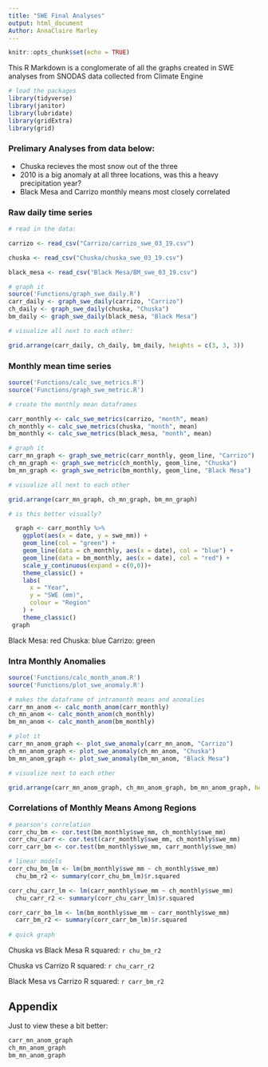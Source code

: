 ```yaml
---
title: "SWE Final Analyses"
output: html_document
Author: AnnaClaire Marley
---
```


```r
knitr::opts_chunk$set(echo = TRUE)
```

This R Markdown is a conglomerate of all the graphs created in SWE analyses from SNODAS data collected from Climate Engine

```r
# load the packages
library(tidyverse)
library(janitor)
library(lubridate)
library(gridExtra)
library(grid)

```

### Prelimary Analyses from data below:

- Chuska recieves the most snow out of the three
- 2010 is a big anomaly at all three locations, was this a heavy precipitation year?
- Black Mesa and Carrizo monthly means most closely correlated 


### Raw daily time series

```r
# read in the data:

carrizo <- read_csv("Carrizo/carrizo_swe_03_19.csv")

chuska <- read_csv("Chuska/chuska_swe_03_19.csv")

black_mesa <- read_csv("Black Mesa/BM_swe_03_19.csv")

```

```r
# graph it
source('Functions/graph_swe_daily.R')
carr_daily <- graph_swe_daily(carrizo, "Carrizo")
ch_daily <- graph_swe_daily(chuska, "Chuska")
bm_daily <- graph_swe_daily(black_mesa, "Black Mesa")

# visualize all next to each other:

grid.arrange(carr_daily, ch_daily, bm_daily, heights = c(3, 3, 3))


```


### Monthly mean time series

```r
source('Functions/calc_swe_metrics.R')
source('Functions/graph_swe_metric.R')

# create the monthly mean dataframes

carr_monthly <- calc_swe_metrics(carrizo, "month", mean)
ch_monthly <- calc_swe_metrics(chuska, "month", mean)
bm_monthly <- calc_swe_metrics(black_mesa, "month", mean)

# graph it
carr_mn_graph <- graph_swe_metric(carr_monthly, geom_line, "Carrizo")
ch_mn_graph <- graph_swe_metric(ch_monthly, geom_line, "Chuska")
bm_mn_graph <- graph_swe_metric(bm_monthly, geom_line, "Black Mesa")

# visualize all next to each other 

grid.arrange(carr_mn_graph, ch_mn_graph, bm_mn_graph)

# is this better visually?

  graph <- carr_monthly %>% 
    ggplot(aes(x = date, y = swe_mm)) + 
    geom_line(col = "green") +
    geom_line(data = ch_monthly, aes(x = date), col = "blue") +
    geom_line(data = bm_monthly, aes(x = date), col = "red") +
    scale_y_continuous(expand = c(0,0))+
    theme_classic() + 
    labs(
      x = "Year",
      y = "SWE (mm)",
      colour = "Region"
    ) +
    theme_classic() 
 graph 

```

Black Mesa: red
Chuska: blue
Carrizo: green

### Intra Monthly Anomalies

```r
source('Functions/calc_month_anom.R')
source('Functions/plot_swe_anomaly.R')

# makes the dataframe of intramonth means and anomalies
carr_mn_anom <- calc_month_anom(carr_monthly)
ch_mn_anom <- calc_month_anom(ch_monthly)
bm_mn_anom <- calc_month_anom(bm_monthly)

# plot it
carr_mn_anom_graph <- plot_swe_anomaly(carr_mn_anom, "Carrizo")
ch_mn_anom_graph <- plot_swe_anomaly(ch_mn_anom, "Chuska")
bm_mn_anom_graph <- plot_swe_anomaly(bm_mn_anom, "Black Mesa")

# visualize next to each other

grid.arrange(carr_mn_anom_graph, ch_mn_anom_graph, bm_mn_anom_graph, heights = c(3, 3, 3))


```


### Correlations of Monthly Means Among Regions

```r
# pearson's correlation
corr_chu_bm <- cor.test(bm_monthly$swe_mm, ch_monthly$swe_mm)
corr_chu_carr <- cor.test(carr_monthly$swe_mm, ch_monthly$swe_mm)
corr_carr_bm <- cor.test(bm_monthly$swe_mm, carr_monthly$swe_mm)

# linear models
corr_chu_bm_lm <- lm(bm_monthly$swe_mm ~ ch_monthly$swe_mm)
  chu_bm_r2 <- summary(corr_chu_bm_lm)$r.squared

corr_chu_carr_lm <- lm(carr_monthly$swe_mm ~ ch_monthly$swe_mm)
  chu_carr_r2 <- summary(corr_chu_carr_lm)$r.squared 

corr_carr_bm_lm <- lm(bm_monthly$swe_mm ~ carr_monthly$swe_mm)
  carr_bm_r2 <- summary(corr_carr_bm_lm)$r.squared 
  
# quick graph


```

Chuska vs Black Mesa R squared: `r chu_bm_r2`

Chuska vs Carrizo R squared: `r chu_carr_r2`

Black Mesa vs Carrizo R squared: `r carr_bm_r2`



## Appendix

Just to view these a bit better:

```r
carr_mn_anom_graph 
ch_mn_anom_graph
bm_mn_anom_graph 


```


